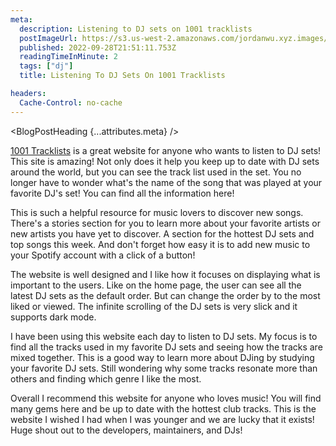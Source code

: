 ```yaml
---
meta:
  description: Listening to DJ sets on 1001 tracklists
  postImageUrl: https://s3.us-west-2.amazonaws.com/jordanwu.xyz.images/listening-to-dj-sets-on-1001-tracklists.jpg
  published: 2022-09-28T21:51:11.753Z
  readingTimeInMinute: 2
  tags: ["dj"]
  title: Listening To DJ Sets On 1001 Tracklists

headers:
  Cache-Control: no-cache
---
```



<BlogPostHeading {...attributes.meta} />

[1001 Tracklists](https://www.1001tracklists.com) is a great website for anyone who wants to listen to DJ sets! This site is amazing! Not only does it help you keep up to date with DJ sets around the world, but you can see the track list used in the set. You no longer have to wonder what's the name of the song that was played at your favorite DJ's set! You can find all the information here!

This is such a helpful resource for music lovers to discover new songs. There's a stories section for you to learn more about your favorite artists or new artists you have yet to discover. A section for the hottest DJ sets and top songs this week. And don't forget how easy it is to add new music to your Spotify account with a click of a button!

The website is well designed and I like how it focuses on displaying what is important to the users. Like on the home page, the user can see all the latest DJ sets as the default order. But can change the order by to the most liked or viewed. The infinite scrolling of the DJ sets is very slick and it supports dark mode.

I have been using this website each day to listen to DJ sets. My focus is to find all the tracks used in my favorite DJ sets and seeing how the tracks are mixed together. This is a good way to learn more about DJing by studying your favorite DJ sets. Still wondering why some tracks resonate more than others and finding which genre I like the most.

Overall I recommend this website for anyone who loves music! You will find many gems here and be up to date with the hottest club tracks. This is the website I wished I had when I was younger and we are lucky that it exists! Huge shout out to the developers, maintainers, and DJs!
